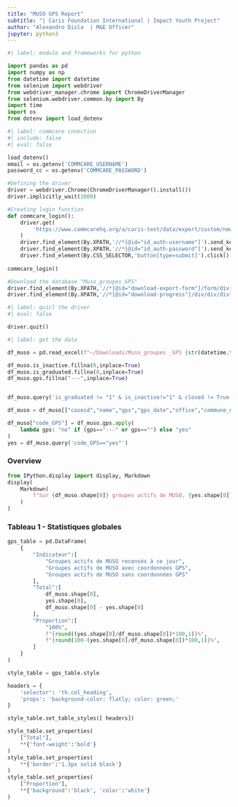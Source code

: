 ```yaml
---
title: "MUSO GPS Report"
subtitle: "| Caris Foundation International | Impact Youth Project"
author: "Alexandro Disla  | M&E Officer"
jupyter: python3
---
```


<style>
body{
  text-align: justify
}
</style>


```python
#| label: module and frameworks for python

import pandas as pd
import numpy as np
from datetime import datetime 
from selenium import webdriver
from webdriver_manager.chrome import ChromeDriverManager
from selenium.webdriver.common.by import By
import time
import os
from dotenv import load_dotenv
```

```python
#| label: commcare cnnection
#| include: false
#| eval: false

load_dotenv()
email = os.getenv('COMMCARE_USERNAME')
password_cc = os.getenv('COMMCARE_PASSWORD')

#Defining the driver
driver = webdriver.Chrome(ChromeDriverManager().install())
driver.implicitly_wait(1000)

#Creating login function
def commcare_login():
    driver.get(
        'https://www.commcarehq.org/a/caris-test/data/export/custom/new/case/download/c6bf8477aadc01e8034f62066beb0a6d/'
    )
    driver.find_element(By.XPATH,'//*[@id="id_auth-username"]').send_keys(email)
    driver.find_element(By.XPATH,'//*[@id="id_auth-password"]').send_keys(password_cc)
    driver.find_element(By.CSS_SELECTOR,'button[type=submit]').click()
       
commcare_login()

#Download the database "Muso_groupes_GPS"
driver.find_element(By.XPATH,'//*[@id="download-export-form"]/form/div[2]/div/div[2]/div[1]/button/span[1]').click()
driver.find_element(By.XPATH,'//*[@id="download-progress"]/div/div/div[2]/div[1]/form/a/span[1]').click()


```


```python
#| label: quicl the driver
#| eval: false

driver.quit()
```


```python
#| label: get the data

df_muso = pd.read_excel(f"~/Downloads/Muso_groupes _GPS {str(datetime.today().strftime('%Y-%m-%d'))}.xlsx")

df_muso.is_inactive.fillna(0,inplace=True)
df_muso.is_graduated.fillna(0,inplace=True)
df_muso.gps.fillna("---",inplace=True)


df_muso.query('is_graduated != "1" & is_inactive!="1" & closed != True',inplace=True)

df_muso = df_muso[["caseid","name","gps","gps_date","office","commune_name","office_name","officer_name","is_inactive"]]

df_muso["code_GPS"] = df_muso.gps.apply(
    lambda gps: "no" if (gps=="---" or gps=="") else "yes" 
)
yes = df_muso.query('code_GPS=="yes"')
```

### **Overview**

```python
from IPython.display import display, Markdown
display(
    Markdown(
        f"Sur {df_muso.shape[0]} groupes actifs de MUSO, {yes.shape[0]} ont déjà un code GPS soit {round((yes.shape[0]/df_muso.shape[0])*100,2)}%. Ci-après un petit tableau synoptique:"
    )
)
```

### **Tableau 1 - Statistiques globales**


```python
gps_table = pd.DataFrame(
    {
        "Indicateur":[
            "Groupes actifs de MUSO recensés à ce jour",
            "Groupes actifs de MUSO avec coordonnées GPS",
            "Groupes actifs de MUSO sans coordonnées GPS"
        ],
        "Total":[
            df_muso.shape[0],
            yes.shape[0],
            df_muso.shape[0] - yes.shape[0]
        ],
        "Proportion":[
            "100%",
            f"{round((yes.shape[0]/df_muso.shape[0])*100,1)}%",
            f"{round(100-(yes.shape[0]/df_muso.shape[0])*100,1)}%",
        ]
    }
)

style_table = gps_table.style

headers = {
    'selector': 'th.col_heading',
    'props': 'background-color: flatly; color: green;'
}

style_table.set_table_styles([ headers])

style_table.set_properties(
    ["Total"],
    **{'font-weight':'bold'}
)
style_table.set_properties(
    **{'border':'1.3px solid black'}
)
style_table.set_properties(
    ["Proportion"],
    **{'background':'black', 'color':'white'}
)
```
